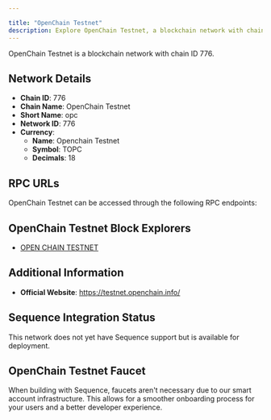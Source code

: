 ```yaml
---

title: "OpenChain Testnet"
description: Explore OpenChain Testnet, a blockchain network with chain ID 776. Learn about its native currency, Openchain Testnet, and how to interact with the network.
---
```




OpenChain Testnet is a blockchain network with chain ID 776.

## Network Details

- **Chain ID**: 776
- **Chain Name**: OpenChain Testnet
- **Short Name**: opc
- **Network ID**: 776
- **Currency**: 
  - **Name**: Openchain Testnet
  - **Symbol**: TOPC
  - **Decimals**: 18

## RPC URLs

OpenChain Testnet can be accessed through the following RPC endpoints:



## OpenChain Testnet Block Explorers

- [OPEN CHAIN TESTNET](https://testnet.openchain.info)

## Additional Information

- **Official Website**: https://testnet.openchain.info/

## Sequence Integration Status

This network does not yet have Sequence support but is available for deployment.

## OpenChain Testnet Faucet

When building with Sequence, faucets aren't necessary due to our smart account infrastructure. This allows for a smoother onboarding process for your users and a better developer experience.
